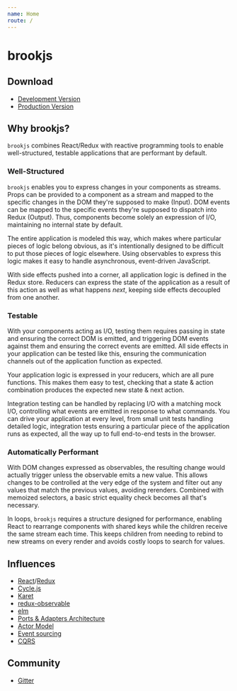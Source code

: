 ```yaml
---
name: Home
route: /
---
```


# brookjs

## Download

- [Development Version][dev]
- [Production Version][prod]

## Why brookjs?

`brookjs` combines React/Redux with reactive programming tools to enable well-structured, testable applications that are performant by default.

### Well-Structured

`brookjs` enables you to express changes in your components as streams. Props can be provided to a component as a stream and mapped to the specific changes in the DOM they're supposed to make (Input). DOM events can be mapped to the specific events they're supposed to dispatch into Redux (Output). Thus, components become solely an expression of I/O, maintaining no internal state by default.

The entire application is modeled this way, which makes where particular pieces of logic belong obvious, as it's intentionally designed to be difficult to put those pieces of logic elsewhere. Using observables to express this logic makes it easy to handle asynchronous, event-driven JavaScript.

With side effects pushed into a corner, all application logic is defined in the Redux store. Reducers can express the state of the application as a result of this action as well as what happens _next_, keeping side effects decoupled from one another.

### Testable

With your components acting as I/O, testing them requires passing in state and ensuring the correct DOM is emitted, and triggering DOM events against them and ensuring the correct events are emitted. All side effects in your application can be tested like this, ensuring the communication channels out of the application function as expected.

Your application logic is expressed in your reducers, which are all pure functions. This makes them easy to test, checking that a state & action combination produces the expected new state & next action.

Integration testing can be handled by replacing I/O with a matching mock I/O, controlling what events are emitted in response to what commands. You can drive your application at every level, from small unit tests handling detailed logic, integration tests ensuring a particular piece of the application runs as expected, all the way up to full end-to-end tests in the browser.

### Automatically Performant

With DOM changes expressed as observables, the resulting change would actually trigger unless the observable emits a new value. This allows changes to be controlled at the very edge of the system and filter out any values that match the previous values, avoiding rerenders. Combined with memoized selectors, a basic strict equality check becomes all that's necessary.

In loops, `brookjs` requires a structure designed for performance, enabling React to rearrange components with shared keys while the children receive the same stream each time. This keeps children from needing to rebind to new streams on every render and avoids costly loops to search for values.

## Influences

- [React][react]/[Redux][redux]
- [Cycle.js][cyclejs]
- [Karet][karet]
- [redux-observable][r-obs]
- [elm][elm]
- [Ports & Adapters Architecture][paa]
- [Actor Model][actor]
- [Event sourcing][event-srcing]
- [CQRS][cqrs]

## Community

- [Gitter][gitter]

[dev]: dist/brook.js
[prod]: dist/brook.min.js
[react]: https://reactjs.org/
[redux]: https://redux.js.org/
[cyclejs]: https://cycle.js.org/
[karet]: https://github.com/calmm-js/karet/
[r-obs]: https://redux-observable.js.org/
[elm]: http://elm-lang.org/
[paa]: http://alistair.cockburn.us/Hexagonal+architecture
[actor]: http://berb.github.io/diploma-thesis/original/054_actors.html
[event-srcing]: https://martinfowler.com/eaaDev/EventSourcing.html
[cqrs]: https://martinfowler.com/bliki/CQRS.html
[gitter]: https://gitter.im/brookjs/Lobby
